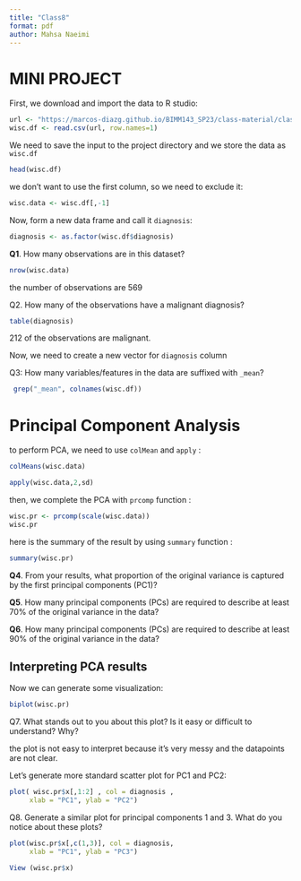 ```yaml
---
title: "Class8"
format: pdf
author: Mahsa Naeimi
---
```


# MINI PROJECT

First, we download and import the data to R studio:

```r
url <- "https://marcos-diazg.github.io/BIMM143_SP23/class-material/class8/WisconsinCancer.csv"
wisc.df <- read.csv(url, row.names=1)

```

We need to save the input to the project directory and we store the data as `wisc.df`

```r
head(wisc.df)
```

we don't want to use the first column, so we need to exclude it:

```r
wisc.data <- wisc.df[,-1]
```

Now, form a new data frame and call it `diagnosis`:

```r
diagnosis <- as.factor(wisc.df$diagnosis)
```

**Q1**. How many observations are in this dataset?

```r
nrow(wisc.data)
```

the number of observations are 569

Q2. How many of the observations have a malignant diagnosis?

```r
table(diagnosis)
```

212 of the observations are malignant.

Now, we need to create a new vector for `diagnosis` column

Q3: How many variables/features in the data are suffixed with `_mean`?

```r
 grep("_mean", colnames(wisc.df))
```

# Principal Component Analysis

to perform PCA, we need to use `colMean` and `apply` :

```r
colMeans(wisc.data)
```

```r
apply(wisc.data,2,sd)
```

then, we complete the PCA with `prcomp` function :

```r
wisc.pr <- prcomp(scale(wisc.data))
wisc.pr
```

here is the summary of the result by using `summary` function :

```r
summary(wisc.pr)
```

**Q4**. From your results, what proportion of the original variance is captured by the first principal components (PC1)?

**Q5**. How many principal components (PCs) are required to describe at least 70% of the original variance in the data?

**Q6**. How many principal components (PCs) are required to describe at least 90% of the original variance in the data?

## Interpreting PCA results

Now we can generate some visualization:

```r
biplot(wisc.pr)
```

Q7. What stands out to you about this plot? Is it easy or difficult to understand? Why?

the plot is not easy to interpret because it's very messy and the datapoints are not clear.

Let's generate more standard scatter plot for PC1 and PC2:

```r
plot( wisc.pr$x[,1:2] , col = diagnosis , 
     xlab = "PC1", ylab = "PC2")
```

Q8. Generate a similar plot for principal components 1 and 3. What do you notice about these plots?

```r
plot(wisc.pr$x[,c(1,3)], col = diagnosis, 
     xlab = "PC1", ylab = "PC3")

```

```r
View (wisc.pr$x)
```
